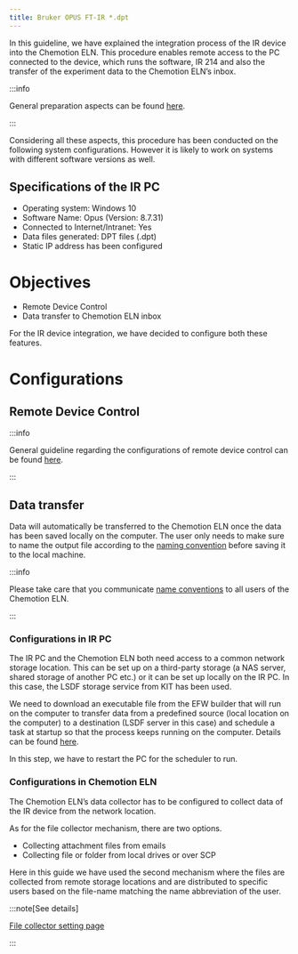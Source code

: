 ```yaml
---
title: Bruker OPUS FT-IR *.dpt
---
```


In this guideline, we have explained the integration process of the IR device into the Chemotion ELN. This procedure
enables remote access to the PC connected to the device, which runs the software, IR 214 and also the transfer of
the experiment data to the Chemotion ELN’s inbox.

:::info

General preparation aspects can be found [here](../../devices#general-preparation-aspects).

:::

Considering all these aspects, this procedure has been conducted on the following system configurations. However it is
likely to work on systems with different software versions as well.

## Specifications of the IR PC

- Operating system: Windows 10
- Software Name: Opus (Version: 8.7.31)
- Connected to Internet/Intranet: Yes
- Data files generated: DPT files (.dpt)
- Static IP address has been configured

# Objectives

- Remote Device Control
- Data transfer to Chemotion ELN inbox

For the IR device integration, we have decided to configure both these features.

# Configurations

## Remote Device Control

:::info

General guideline regarding the configurations of remote device control can be found [here](../configurations/remote_control).

:::

## Data transfer

Data will automatically be transferred to the Chemotion ELN once the data has been saved locally on the computer. The
user only needs to make sure to name the output file according to the [naming convention](../../devices#name-conventions)
before saving it to the local machine.

:::info

Please take care that you communicate [name conventions](../../devices#name-conventions) to all users of the Chemotion ELN.

:::

### Configurations in IR PC

The IR PC and the Chemotion ELN both need access to a common network storage location. This can be set up on a
third-party storage (a NAS server, shared storage of another PC etc.) or it can be set up locally on the IR PC. In this
case, the LSDF storage service from KIT has been used.

We need to download an executable file from the EFW builder that will run on the computer to transfer data from a predefined source (local location on the computer) to a destination (LSDF server in this case) and schedule a task at startup so that the process keeps running on the computer. Details can be found [here](../configurations/data_transfer).

In this step, we have to restart the PC for the scheduler to run.

### Configurations in Chemotion ELN

The Chemotion ELN’s data collector has to be configured to collect data of the IR device from the network location.

As for the file collector mechanism, there are two options.

- Collecting attachment files from emails
- Collecting file or folder from local drives or over SCP

Here in this guide we have used the second mechanism where the files are collected from remote storage locations and are
distributed to specific users based on the file-name matching the name abbreviation of the user.

:::note[See details]

[File collector setting page](../../install_configure/configuration#file-collection)

:::
